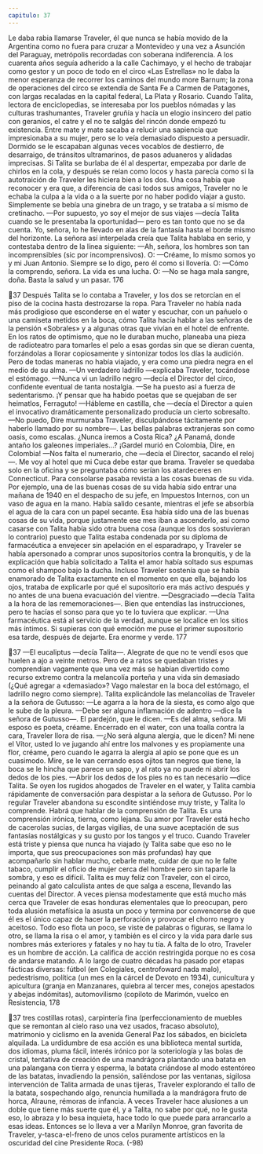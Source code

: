 ```yaml
---
capitulo: 37
---
```


Le daba rabia llamarse Traveler, él que nunca se había movido de la
Argentina como no fuera para cruzar a Montevideo y una vez a Asunción del
Paraguay, metrópolis recordadas con soberana indiferencia. A los cuarenta años
seguía adherido a la calle Cachimayo, y el hecho de trabajar como gestor y un
poco de todo en el circo «Las Estrellas» no le daba la menor esperanza de
recorrer los caminos del mundo more Barnum; la zona de operaciones del circo se
extendía de Santa Fe a Carmen de Patagones, con largas recaladas en la capital
federal, La Plata y Rosario. Cuando Talita, lectora de enciclopedias, se interesaba
por los pueblos nómadas y las culturas trashumantes, Traveler gruñía y hacía un
elogio insincero del patio con geranios, el catre y el no te salgás del rincón donde
empezó tu existencia. Entre mate y mate sacaba a relucir una sapiencia que
impresionaba a su mujer, pero se lo veía demasiado dispuesto a persuadir.
Dormido se le escapaban algunas veces vocablos de destierro, de desarraigo, de
tránsitos ultramarinos, de pasos aduaneros y alidadas imprecisas. Si Talita se
burlaba de él al despertar, empezaba por darle de chirlos en la cola, y después se
reían como locos y hasta parecía como si la autotraición de Traveler les hiciera
bien a los dos. Una cosa había que reconocer y era que, a diferencia de casi todos
sus amigos, Traveler no le echaba la culpa a la vida o a la suerte por no haber
podido viajar a gusto. Simplemente se bebía una ginebra de un trago, y se trataba
a sí mismo de cretinacho.
—Por supuesto, yo soy el mejor de sus viajes —decía Talita cuando se le
presentaba la oportunidad— pero es tan tonto que no se da cuenta. Yo, señora, lo
he llevado en alas de la fantasía hasta el borde mismo del horizonte.
La señora así interpelada creía que Talita hablaba en serio, y contestaba
dentro de la línea siguiente:
—Ah, señora, los hombres son tan incomprensibles (sic por incomprensivos).
O:
—Créame, lo mismo somos yo y mi Juan Antonio. Siempre se lo digo, pero él
como si llovería.
O:
—Cómo la comprendo, señora. La vida es una lucha.
O:
—No se haga mala sangre, doña. Basta la salud y un pasar.
176

37
Después Talita se lo contaba a Traveler, y los dos se retorcían en el piso de la
cocina hasta destrozarse la ropa. Para Traveler no había nada más prodigioso
que esconderse en el water y escuchar, con un pañuelo o una camiseta metidos
en la boca, cómo Talita hacía hablar a las señoras de la pensión «Sobrales» y a
algunas otras que vivían en el hotel de enfrente. En los ratos de optimismo, que
no le duraban mucho, planeaba una pieza de radioteatro para tomarles el pelo a
esas gordas sin que se dieran cuenta, forzándolas a llorar copiosamente y
sintonizar todos los días la audición. Pero de todas maneras no había viajado, y
era como una piedra negra en el medio de su alma.
—Un verdadero ladrillo —explicaba Traveler, tocándose el estómago.
—Nunca vi un ladrillo negro —decía el Director del circo, confidente eventual
de tanta nostalgia.
—Se ha puesto así a fuerza de sedentarismo. ¡Y pensar que ha habido poetas
que se quejaban de ser heimatlos, Ferraguto!
—Hábleme en castilla, che —decía el Director a quien el invocativo
dramáticamente personalizado producía un cierto sobresalto.
—No puedo, Dire murmuraba Traveler, disculpándose tácitamente por
haberlo llamado por su nombre—. Las bellas palabras extranjeras son como
oasis, como escalas. ¿Nunca iremos a Costa Rica? ¿A Panamá, donde antaño los
galeones imperiales...? ¡Gardel murió en Colombia, Dire, en Colombia!
—Nos falta el numerario, che —decía el Director, sacando el reloj—. Me voy al
hotel que mi Cuca debe estar que brama.
Traveler se quedaba solo en la oficina y se preguntaba cómo serían los
atardeceres en Connecticut. Para consolarse pasaba revista a las cosas buenas de
su vida. Por ejemplo, una de las buenas cosas de su vida había sido entrar una
mañana de 1940 en el despacho de su jefe, en Impuestos Internos, con un vaso de
agua en la mano. Había salido cesante, mientras el jefe se absorbía el agua de la
cara con un papel secante. Esa había sido una de las buenas cosas de su vida,
porque justamente ese mes iban a ascenderlo, así como casarse con Talita había
sido otra buena cosa (aunque los dos sostuvieran lo contrario) puesto que Talita
estaba condenada por su diploma de farmacéutica a envejecer sin apelación en el
esparadrapo, y Traveler se había apersonado a comprar unos supositorios contra
la bronquitis, y de la explicación que había solicitado a Talita el amor había
soltado sus espumas como el shampoo bajo la ducha. Incluso Traveler sostenía
que se había enamorado de Talita exactamente en el momento en que ella,
bajando los ojos, trataba de explicarle por qué el supositorio era más activo
después y no antes de una buena evacuación del vientre.
—Desgraciado —decía Talita a la hora de las rememoraciones—. Bien que
entendías las instrucciones, pero te hacías el sonso para que yo te lo tuviera que
explicar.
—Una farmacéutica está al servicio de la verdad, aunque se localice en los
sitios más íntimos. Si supieras con qué emoción me puse el primer supositorio
esa tarde, después de dejarte. Era enorme y verde.
177

37
—El eucaliptus —decía Talita—. Alegrate de que no te vendí esos que huelen
a ajo a veinte metros.
Pero de a ratos se quedaban tristes y comprendían vagamente que una vez
más se habían divertido como recurso extremo contra la melancolía porteña y
una vida sin demasiado (¿Qué agregar a «demasiado»? Vago malestar en la boca
del estómago, el ladrillo negro como siempre).
Talita explicándole las melancolías de Traveler a la señora de Gutusso:
—Le agarra a la hora de la siesta, es como algo que le sube de la pleura.
—Debe ser alguna inflamación de adentro —dice la señora de Gutusso—. El
pardejón, que le dicen.
—Es del alma, señora. Mi esposo es poeta, créame.
Encerrado en el water, con una toalla contra la cara, Traveler llora de risa.
—¿No será alguna alergia, que le dicen? Mi nene el Vítor, usted lo ve jugando
ahí entre los malvones y es propiamente una flor, créame, pero cuando le agarra
la alergia al apio se pone que es un cuasimodo. Mire, se le van cerrando esos
ojitos tan negros que tiene, la boca se le hincha que parece un sapo, y al rato ya
no puede ni abrir los dedos de los pies.
—Abrir los dedos de los pies no es tan necesario —dice Talita.
Se oyen los rugidos ahogados de Traveler en el water, y Talita cambia
rápidamente de conversación para despistar a la señora de Gutusso. Por lo
regular Traveler abandona su escondite sintiéndose muy triste, y Talita lo
comprende. Habrá que hablar de la comprensión de Talita. Es una comprensión
irónica, tierna, como lejana. Su amor por Traveler está hecho de cacerolas sucias,
de largas vigilias, de una suave aceptación de sus fantasías nostálgicas y su gusto
por los tangos y el truco. Cuando Traveler está triste y piensa que nunca ha
viajado (y Talita sabe que eso no le importa, que sus preocupaciones son más
profundas) hay que acompañarlo sin hablar mucho, cebarle mate, cuidar de que
no le falte tabaco, cumplir el oficio de mujer cerca del hombre pero sin taparle la
sombra, y eso es difícil. Talita es muy feliz con Traveler, con el circo, peinando al
gato calculista antes de que salga a escena, llevando las cuentas del Director. A
veces piensa modestamente que está mucho más cerca que Traveler de esas
honduras elementales que lo preocupan, pero toda alusión metafísica la asusta
un poco y termina por convencerse de que él es el único capaz de hacer la
perforación y provocar el chorro negro y aceitoso. Todo eso flota un poco, se
viste de palabras o figuras, se llama lo otro, se llama la risa o el amor, y también
es el circo y la vida para darle sus nombres más exteriores y fatales y no hay tu
tía.
A falta de lo otro, Traveler es un hombre de acción. La califica de acción
restringida porque no es cosa de andarse matando. A lo largo de cuatro décadas
ha pasado por etapas fácticas diversas: fútbol (en Colegiales, centrofoward nada
malo), pedestrismo, política (un mes en la cárcel de Devoto en 1934), cunicultura
y apicultura (granja en Manzanares, quiebra al tercer mes, conejos apestados y
abejas indómitas), automovilismo (copiloto de Marimón, vuelco en Resistencia,
178

37
tres costillas rotas), carpintería fina (perfeccionamiento de muebles que se
remontan al cielo raso una vez usados, fracaso absoluto), matrimonio y ciclismo
en la avenida General Paz los sábados, en bicicleta alquilada. La urdidumbre de
esa acción es una biblioteca mental surtida, dos idiomas, pluma fácil, interés
irónico por la soteriología y las bolas de cristal, tentativa de creación de una
mandrágora plantando una batata en una palangana con tierra y esperma, la
batata criándose al modo estentóreo de las batatas, invadiendo la pensión,
saliéndose por las ventanas, sigilosa intervención de Talita armada de unas
tijeras, Traveler explorando el tallo de la batata, sospechando algo, renuncia
humillada a la mandrágora fruto de horca, Alraune, rémoras de infancia. A veces
Traveler hace alusiones a un doble que tiene más suerte que él, y a Talita, no sabe
por qué, no le gusta eso, lo abraza y lo besa inquieta, hace todo lo que puede
para arrancarlo a esas ideas. Entonces se lo lleva a ver a Marilyn Monroe, gran
favorita de Traveler, y-tasca-el-freno de unos celos puramente artísticos en la
oscuridad del cine Presidente Roca.
(-98)
